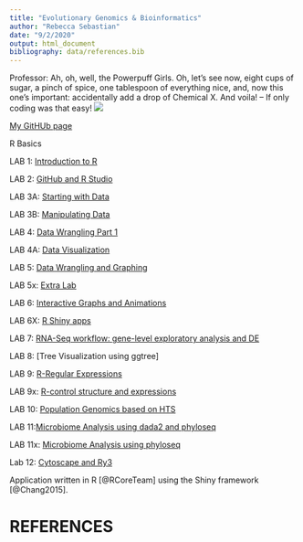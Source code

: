 ```yaml
---
title: "Evolutionary Genomics & Bioinformatics"
author: "Rebecca Sebastian"
date: "9/2/2020"
output: html_document
bibliography: data/references.bib
---
```


Professor: Ah, oh, well, the Powerpuff Girls. Oh, let's see now, eight cups of sugar, a pinch of spice, one tablespoon of everything nice, and, now this one's important: accidentally add a drop of Chemical X. And voila! -- If only coding was that easy!
![](images/Screen Shot 2020-08-29 at 9.00.36 PM.png)

[My GitHUb page](https://rebecca-sebastian.rstudio.cloud/dd56a83996664114a45a64b5e2293464/file_show?path=%2Fcloud%2Fproject%2FLab1_Rebecca+Sebastian.html)

R Basics

LAB 1: [Introduction to R](Lab1_Rebecca Sebastian.html)

LAB 2: [GitHub and R Studio](Lab-2.html)

LAB 3A: [Starting with Data](lab_3a.html)

LAB 3B: [Manipulating Data](Lab_3B.html)

LAB 4: [Data Wrangling Part 1](Lab4.html)

LAB 4A: [Data Visualization](Lab_4a.html)

LAB 5: [Data Wrangling and Graphing](Lab_5.html)

LAB 5x: [Extra Lab](Lab5x.html)

LAB 6: [Interactive Graphs and Animations](Lab6.html)

LAB 6X: [R Shiny apps](Lab_6x.html)

LAB 7: [RNA-Seq workflow: gene-level exploratory analysis and DE](Lab-7.html)

LAB 8: [Tree Visualization using ggtree]

LAB 9: [R-Regular Expressions](Lab-9.html)

LAB 9x: [R-control structure and expressions](Lab-9x.html)

LAB 10: [Population Genomics based on HTS](Lab-10.html)

LAB 11:[Microbiome Analysis using dada2 and phyloseq](Lab-11.html)

LAB 11x: [ Microbiome Analysis using phyloseq](Lab-11x.html)

Lab 12: [Cytoscape and Ry3](Lab-12.html)

Application written in R [@RCoreTeam] using the Shiny framework [@Chang2015].

# REFERENCES

